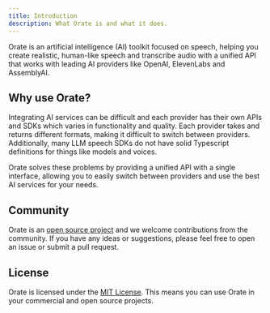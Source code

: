 ```yaml
---
title: Introduction
description: What Orate is and what it does.
---
```


Orate is an artificial intelligence (AI) toolkit focused on speech, helping you create realistic, human-like speech and transcribe audio with a unified API that works with leading AI providers like OpenAI, ElevenLabs and AssemblyAI.

## Why use Orate?

Integrating AI services can be difficult and each provider has their own APIs and SDKs which varies in functionality and quality. Each provider takes and returns different formats, making it difficult to switch between providers. Additionally, many LLM speech SDKs do not have solid Typescript definitions for things like models and voices.

Orate solves these problems by providing a unified API with a single interface, allowing you to easily switch between providers and use the best AI services for your needs.

## Community

Orate is an [open source project](https://github.com/haydenbleasel/orate) and we welcome contributions from the community. If you have any ideas or suggestions, please feel free to open an issue or submit a pull request.

## License

Orate is licensed under the [MIT License](https://github.com/haydenbleasel/orate/blob/main/LICENSE). This means you can use Orate in your commercial and open source projects.